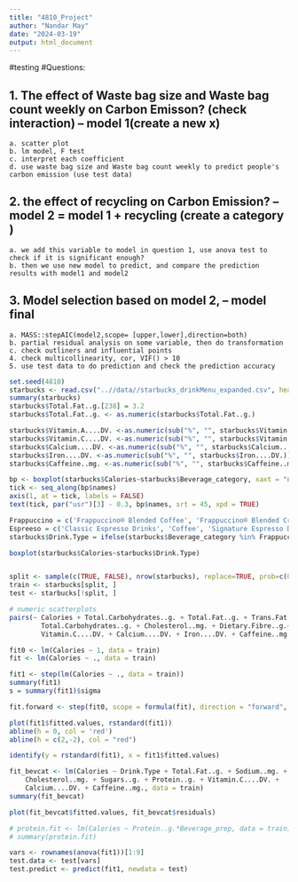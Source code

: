 ```yaml
---
title: "4810_Project"
author: "Nandar May"
date: "2024-03-19"
output: html_document
---
```

#testing 
#Questions:

## 1. The effect of Waste bag size and Waste bag count weekly on Carbon Emisson? (check interaction) -- model 1(create a new x)
    a. scatter plot
    b. lm model, F test
    c. interpret each coefficient
    d. use waste bag size and Waste bag count weekly to predict people's carbon emission (use test data)

## 2. the effect of recycling on Carbon Emission? -- model 2 = model 1 + recycling (create a category )
    a. we add this variable to model in question 1, use anova test to check if it is significant enough?
    b. then we use new model to predict, and compare the prediction results with model1 and model2
    
## 3. Model selection based on model 2, -- model final
    a. MASS::stepAIC(model2,scope= [upper,lower],direction=both)
    b. partial residual analysis on some variable, then do transformation
    c. check outliners and influential points
    4. check multicollinearity, cor, VIF() > 10
    5. use test data to do prediction and check the prediction accuracy  
    

```r
set.seed(4810)
starbucks <- read.csv("..//data//starbucks_drinkMenu_expanded.csv", header = T)
summary(starbucks)
starbucks$Total.Fat..g.[238] = 3.2
starbucks$Total.Fat..g. <- as.numeric(starbucks$Total.Fat..g.)

starbucks$Vitamin.A....DV. <-as.numeric(sub("%", "", starbucks$Vitamin.A....DV.))
starbucks$Vitamin.C....DV. <-as.numeric(sub("%", "", starbucks$Vitamin.C....DV.))
starbucks$Calcium....DV. <-as.numeric(sub("%", "", starbucks$Calcium....DV.))
starbucks$Iron....DV. <-as.numeric(sub("%", "", starbucks$Iron....DV.))
starbucks$Caffeine..mg. <-as.numeric(sub("%", "", starbucks$Caffeine..mg.))

bp <- boxplot(starbucks$Calories~starbucks$Beverage_category, xaxt = "n")
tick <- seq_along(bp$names)
axis(1, at = tick, labels = FALSE)
text(tick, par("usr")[3] - 0.3, bp$names, srt = 45, xpd = TRUE)

Frappuccino = c('Frappuccino® Blended Coffee', 'Frappuccino® Blended Crème', 'Frappuccino® Light Blended Coffee')
Espreeso = c('Classic Espresso Drinks', 'Coffee', 'Signature Espresso Drinks')
starbucks$Drink.Type = ifelse(starbucks$Beverage_category %in% Frappuccino,'Frappuccino',ifelse(starbucks$Beverage_category %in% Espreeso,'Espreeso','non-coffee'))

boxplot(starbucks$Calories~starbucks$Drink.Type)


split <- sample(c(TRUE, FALSE), nrow(starbucks), replace=TRUE, prob=c(0.85, 0.15))
train <- starbucks[split, ]
test <- starbucks[!split, ]

```


```r
# numeric scatterplots
pairs(~ Calories + Total.Carbohydrates..g. + Total.Fat..g. + Trans.Fat..g. + Saturated.Fat..g. + Sodium..mg. +
        Total.Carbohydrates..g. + Cholesterol..mg. + Dietary.Fibre..g.+ Sugars..g. + Protein..g. + Vitamin.A....DV. +
        Vitamin.C....DV. + Calcium....DV. + Iron....DV. + Caffeine..mg., data = train)

fit0 <- lm(Calories ~ 1, data = train)
fit <- lm(Calories ~ ., data = train)

fit1 <- step(lm(Calories ~ ., data = train))
summary(fit1)
s = summary(fit1)$sigma

fit.forward <- step(fit0, scope = formula(fit), direction = "forward", data = train)

plot(fit1$fitted.values, rstandard(fit1))
abline(h = 0, col = 'red')
abline(h = c(2,-2), col = "red")

identify(y = rstandard(fit1), x = fit1$fitted.values)
```
```r
fit_bevcat <- lm(Calories ~ Drink.Type + Total.Fat..g. + Sodium..mg. + 
    Cholesterol..mg. + Sugars..g. + Protein..g. + Vitamin.C....DV. + 
    Calcium....DV. + Caffeine..mg., data = train)
summary(fit_bevcat)

plot(fit_bevcat$fitted.values, fit_bevcat$residuals)
```




```r
# protein.fit <- lm(Calories ~ Protein..g.*Beverage_prep, data = train)
# summary(protein.fit)

vars <- rownames(anova(fit1))[1:9]
test.data <- test[vars]
test.predict <- predict(fit1, newdata = test)
```

